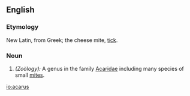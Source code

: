 ==English==

===Etymology===
New Latin, from Greek; the cheese mite, [[tick]].

===Noun===
{{en-noun-irreg|acari}}

#''(Zoölogy):'' A genus in the family [[Acaridae]] including many species of small [[mite]]s.

[[io:acarus]]